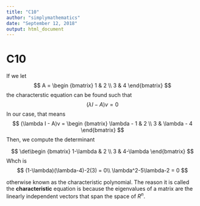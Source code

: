 ```yaml
---
title: "C10"
author: "simplymathematics"
date: "September 12, 2018"
output: html_document
---
```


# C10

If we let 
$$
A = 
\begin {bmatrix}
1 & 2 \\
3 & 4
\end{bmatrix}
$$
the characterstic equation can be found such that
$$
(\lambda I - A)v =0
$$
In our case, that means
$$
(\lambda I - A)v =
\begin {bmatrix}
\lambda - 1 & 2 \\
3 & \lambda - 4
\end{bmatrix}
$$
Then, we compute the determinant 

$$
\det\begin {bmatrix}
1-\lambda & 2 \\
3 & 4-\lambda
\end{bmatrix}
$$
Whch is 
$$
(1-\lambda)(\lambda-4)-2(3) = 0\\
\lambda^2-5\lambda-2 = 0
$$

otherwise known as the characteristic polynomial. The reason it is called the **characteristic** equation is because the eigenvalues of a matrix are the linearly independent vectors that span the space of $R^n$.